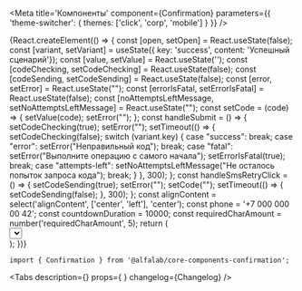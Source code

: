 

<Meta
    title='Компоненты'
    component={Confirmation}
    parameters={{ 'theme-switcher': { themes: ['click', 'corp', 'mobile'] } }}
/>


<!-- Canvas -->

<Story name='Confirmation'>
    {React.createElement(() => {
        const [open, setOpen] = React.useState(false);
        const [variant, setVariant] = useState({ key: 'success', content: 'Успешный сценарий'});
        const [value, setValue] = React.useState('');
        const [codeChecking, setCodeChecking] = React.useState(false);
        const [codeSending, setCodeSending] = React.useState(false);
        const [error, setError] = React.useState("");
        const [errorIsFatal, setErrorIsFatal] = React.useState(false);
        const [noAttemptsLeftMessage, setNoAttemptsLeftMessage] = React.useState("");
        const setCode = (code) => {
            setValue(code);
            setError("");
        };
        const handleSubmit = () => {
            setCodeChecking(true);
            setError("");
            setTimeout(() => {
                setCodeChecking(false);
                switch (variant.key) {
                    case "success":
                        break;
                    case "error":
                        setError("Неправильный код");
                        break;
                    case "fatal":
                        setError("Выполните операцию с самого начала");
                        setErrorIsFatal(true);
                        break;
                    case "attempts-left":
                        setNoAttemptsLeftMessage("Не осталось попыток запроса кода");
                        break;
                }
            }, 300);
        };
        const handleSmsRetryClick = () => {
            setCodeSending(true);
            setError("");
            setCode("");
            setTimeout(() => {
                setCodeSending(false);
            }, 300);
        };
        const alignContent = select('alignContent', ['center', 'left'], 'center');
        const phone = '+7 000 000 00 42';
        const countdownDuration = 10000;
        const requiredCharAmount = number('requiredCharAmount', 5);
        return (
            <div>
                <Select
                    options={[
                        { key: 'success', content: 'Успешный сценарий'},
                        { key: 'error', content: 'Сценарий с ошибкой'},
                        { key: 'fatal', content: 'Сценарий с критичной ошибкой'},
                        { key: 'attempts-left', content: 'Сценарий, когда кончились попытки запроса смс'}
                    ]}
                    onChange={({ selected }) => {
                        setVariant(selected)
                    }}
                    selected={variant.key}
                />
                <div style={{display: 'flex'}}>
                    <div
                        style={{
                            display: 'flex',
                            width: '100%',
                            maxWidth: '375px',
                            margin: '16px 0 0',
                            padding: '16px',
                            border: '1px solid #eeeff1',
                            boxSizing: 'border-box'
                        }}
                    >
                        <Confirmation
                            phone={phone}
                            onInputFinished={handleSubmit}
                            onSmsRetryClick={handleSmsRetryClick}
                            codeSending={codeSending}
                            codeChecking={codeChecking}
                            countdownDuration={countdownDuration}
                            code={value}
                            onInputChange={({ code }) => setCode(code)}
                            alignContent={alignContent}
                            requiredCharAmount={requiredCharAmount}
                            error={Boolean(error)}
                            errorText={error}
                            errorIsFatal={errorIsFatal}
                            noAttemptsLeftMessage={noAttemptsLeftMessage}
                        />
                    </div>
                </div>
            </div>
        );
    })}
</Story>


<!-- Docs -->

<ComponentHeader
    name='Confirmation'
    version={version}
    package='@alfalab/core-components-confirmation'
    stage={3}
    design='https://www.figma.com/file/hqSP3L6qu8UcL3sf18Su1M/Web-Components?node-id=8558%3A22'
/>

```tsx
import { Confirmation } from '@alfalab/core-components-confirmation';
```

<Tabs
    description={<Description />}
    props={<Props of={Confirmation} /> }
    changelog={Changelog}
/>
